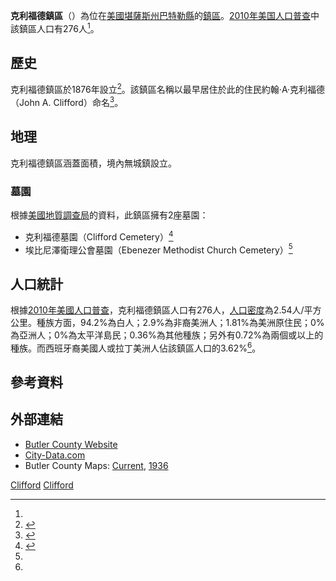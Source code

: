 {{noteTA
|G1=USState
}}
{{Infobox settlement
|official_name = 克利福德鎮區
|native_name = Clifford Township
|settlement_type = 鎮區
|image_map = Map highlighting Clifford Township, Butler County, Kansas.svg
|map_caption = 克利福德鎮區在巴特勒縣的位置
|coordinates_display = inline,title
|coordinates_region = US-KS
|subdivision_type = [[世界政區索引|國家]]
|subdivision_name = [[美国|美国]]
|subdivision_type1 = [[美國行政區劃|州]]
|subdivision_name1 = [[堪薩斯州|堪薩斯州]]
|subdivision_type2 = [[堪萨斯州行政区划|縣]]
|subdivision_name2 = [[巴特勒縣_(堪薩斯州)|巴特勒縣]]
|area_total_km2 = 108.3
|area_land_km2 = 108.1
|area_water_km2 = 0.2
|area_total_sq_mi = 41.81
|area_land_sq_mi = 41.74
|area_water_sq_mi = 0.08
|area_water_percent = 0.18
|population_as_of = [[2010年美国人口普查|2010]]
|population_footnotes = <ref name=census>{{cite web|url=http://www.census.gov/geo/www/gazetteer/gazetteer2010.html|title=2010 Census Gazetteer Files|publisher=[[美国人口调查局|美国人口调查局]]|accessdate=2016-02-25|archive-url=https://web.archive.org/web/20121021075704/http://www.census.gov/geo/www/gazetteer/gazetteer2010.html|archive-date=2012-10-21|dead-url=yes}}</ref>
|population_total = 276
|population_density_km2 = auto
|elevation_footnotes = 
|elevation_m = 432
|elevation_ft = 1417
|latd = 38
|latm = 02
|lats = 35
|latNS = N
|longd = 96
|longm = 58
|longs = 41
|longEW = W
|postal_code_type =
|postal_code = 
|blank_name = [[地名信息系统|GNIS]] feature ID
|blank_info = [http://geonames.usgs.gov/pls/gnispublic/f?p=gnispq:3:::NO::P3_FID:0474376 0474376]
|website = [http://www.bucoks.com/ County Website]
|footnotes = 
}}

'''克利福德鎮區'''（{{lang-en|'''Clifford Township'''}}）為位在[[美國|美國]][[堪薩斯州|堪薩斯州]][[巴特勒縣_(堪薩斯州)|巴特勒縣]]的[[行政鎮區|鎮區]]。[[2010年美国人口普查|2010年美国人口普查]]中該鎮區人口有276人<ref name=census/>。

==歷史==
克利福德鎮區於1876年設立<ref>{{cite book|last=Mooney|first=Vol. P.|title=History of Butler County Kansas|url=http://books.google.com/books?id=h3YUAAAAYAAJ&pg=PA37|year=1916|publisher=Standard Publishing Company|page=37}}</ref>。該鎮區名稱以最早居住於此的住民約翰·A·克利福德（John A. Clifford）命名<ref>{{cite book | url=http://books.google.com/books?id=h3YUAAAAYAAJ&pg=PA112#v=onepage&q&f=false | title=History of Butler County Kansas | publisher=Standard Publishing Company | author=Mooney, Vol. P. | year=1916 | pages=112 | access-date=2016-02-25 | archive-date=2014-07-09 | archive-url=https://web.archive.org/web/20140709025402/http://books.google.com/books?id=h3YUAAAAYAAJ&pg=PA112#v=onepage&q&f=false | dead-url=no }}</ref>。

==地理==
克利福德鎮區涵蓋面積{{convert|108.3|km2|sqmi}}，境內無城鎮設立。

===墓園===
根據[[美國地質調查局|美國地質調查局]]的資料，此鎮區擁有2座墓園：
*克利福德墓園（Clifford  Cemetery）<ref name="CemeteryList">{{Cite web |url=http://skyways.lib.ks.us/genweb/marion/library/cemetery/CemList.html |title=Marion County Cemetery List. |accessdate=2016-02-25 |archive-date=2013-05-09 |archive-url=https://web.archive.org/web/20130509035324/http://skyways.lib.ks.us/genweb/marion/library/cemetery/CemList.html |dead-url=yes }}</ref>
*埃比尼澤衛理公會墓園（Ebenezer Methodist Church  Cemetery）<ref name="CemeteryList"/>

==人口統計==
根據[[2010年美國人口普查|2010年美國人口普查]]，克利福德鎮區人口有276人，[[人口密度|人口密度]]為2.54人/平方公里。種族方面，94.2%為白人；2.9%為非裔美洲人；1.81%為美洲原住民；0%為亞洲人；0%為太平洋島民；0.36%為其他種族；另外有0.72%為兩個或以上的種族。而西班牙裔美國人或拉丁美洲人佔該鎮區人口的3.62%<ref name=census/>。

==參考資料==
{{reflist}}

==外部連結==
* [https://web.archive.org/web/20171103161728/http://www.bucoks.com/ Butler County Website]
* [http://www.city-data.com/township/Clifford-Butler-KS.html City-Data.com]{{Wayback|url=http://www.city-data.com/township/Clifford-Butler-KS.html |date=20121021185702 }}
* Butler County Maps: [http://www.ksdot.org/burtransplan/maps/county-pdf/butler.PDF Current]{{Wayback|url=http://www.ksdot.org/burtransplan/maps/county-pdf/butler.PDF |date=20160304064611 }}, [http://www.ksdot.org/burtransplan/maps/PastPublishedCounty/butler1936.PDF 1936]{{Wayback|url=http://www.ksdot.org/burtransplan/maps/PastPublishedCounty/butler1936.PDF |date=20160304074651 }}

{{Geographic location
|Center    = 克利福德鎮區
|North     = [[薩米特鎮區_(堪薩斯州馬里昂縣)|薩米特鎮區（馬里昂縣）]]
|Northeast = [[米爾頓鎮區_(馬里昂縣)|米爾頓鎮區（馬里昂縣）]]
|East      = [[林肯鎮區_(巴特勒縣)|林肯鎮區]]
|Southeast = [[林肯鎮區_(巴特勒縣)|林肯鎮區]]
|South     = [[普拉姆格羅夫鎮區_(巴特勒縣)|普拉姆格羅夫鎮區]]
|Southwest = [[米爾頓鎮區_(巴特勒縣)|米爾頓鎮區]]
|West      = [[費爾芒特鎮區_(巴特勒縣)|費爾芒特鎮區]]
|Northwest = [[皮博迪鎮區_(馬里昂縣)|皮博迪鎮區（馬里昂縣）]]
}}

{{巴特勒縣 (堪薩斯州)}}

[[Category:巴特勒縣鎮區_(堪薩斯州)|Clifford]]
[[Category:堪薩斯州鎮區|Clifford]]